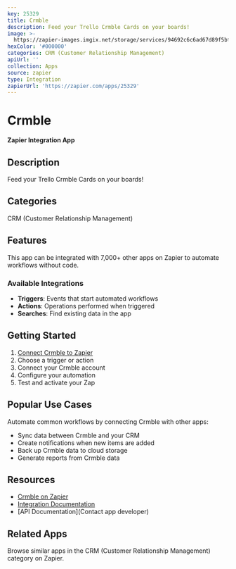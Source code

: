 ```yaml
---
key: 25329
title: Crmble
description: Feed your Trello Crmble Cards on your boards!
image: >-
  https://zapier-images.imgix.net/storage/services/94692c6c6ad67d89f5bfbb125d3b45a5.png?auto=format%2Ccompress&ixlib=python-3.0.0&q=50
hexColor: '#000000'
categories: CRM (Customer Relationship Management)
apiUrl: ''
collection: Apps
source: zapier
type: Integration
zapierUrl: 'https://zapier.com/apps/25329'
---
```

# Crmble

**Zapier Integration App**

## Description

Feed your Trello Crmble Cards on your boards!

## Categories

CRM (Customer Relationship Management)

## Features

This app can be integrated with 7,000+ other apps on Zapier to automate workflows without code.

### Available Integrations

- **Triggers**: Events that start automated workflows
- **Actions**: Operations performed when triggered
- **Searches**: Find existing data in the app

## Getting Started

1. [Connect Crmble to Zapier](https://zapier.com/apps/25329)
2. Choose a trigger or action
3. Connect your Crmble account
4. Configure your automation
5. Test and activate your Zap

## Popular Use Cases

Automate common workflows by connecting Crmble with other apps:

- Sync data between Crmble and your CRM
- Create notifications when new items are added
- Back up Crmble data to cloud storage
- Generate reports from Crmble data

## Resources

- [Crmble on Zapier](https://zapier.com/apps/25329)
- [Integration Documentation](https://zapier.com/apps/25329/integrations)
- [API Documentation](Contact app developer)

## Related Apps

Browse similar apps in the CRM (Customer Relationship Management) category on Zapier.
